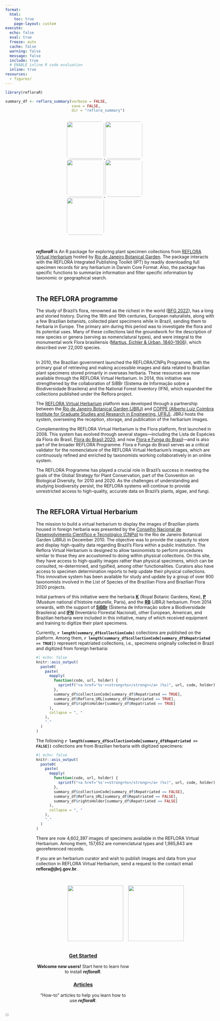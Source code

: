 ```yaml
---
format:
  html:
    toc: true
    page-layout: custom
execute:
  echo: false
  eval: true
  freeze: auto
  cache: false
  warning: false
  message: false
  include: true
  # ENABLE inline R code evaluation
  inline: true
resources:
  - figures/
---
```


```r
library(refloraR)

summary_df <- reflora_summary(verbose = FALSE,
                              save = FALSE,
                              dir = "reflora_summary")
```

<!-- Carousel displayed before text -->
<div class="carousel" style="margin-left: 200px; display: flex; gap: 10px; overflow-x: auto; max-width: 1000px; scroll-behavior: smooth; animation: scroll-carousel 15s linear infinite;">
  
  <a href="https://floradobrasil.jbrj.gov.br/reflora/herbarioVirtual/ConsultaPublicoHVUC/ConsultaPublicoHVUC.do?idTestemunho=5990667" target="_blank">
  <img src="figures/paubrasilia_rb.jpg" style="height: 120px; border-radius: 8px; flex-shrink: 0;">
  </a>
  <a href="https://floradobrasil.jbrj.gov.br/reflora/herbarioVirtual/ConsultaPublicoHVUC/ConsultaPublicoHVUC.do?idTestemunho=1101548" target="_blank">
  <img src="figures/aechmea_rb.jpg" style="height: 120px; border-radius: 8px; flex-shrink: 0;">
  </a>
  <a href="https://floradobrasil.jbrj.gov.br/reflora/herbarioVirtual/ConsultaPublicoHVUC/ConsultaPublicoHVUC.do?idTestemunho=4902004" target="_blank">
  <img src="figures/lobelia_B.jpg" style="height: 120px; border-radius: 8px; flex-shrink: 0;">
  </a>
  <a href="https://floradobrasil.jbrj.gov.br/reflora/herbarioVirtual/ConsultaPublicoHVUC/ConsultaPublicoHVUC.do?idTestemunho=200809" target="_blank">
  <img src="figures/luetzelburgia_huefs.jpg" style="height: 120px; border-radius: 8px; flex-shrink: 0;">
  </a>
  <a href="https://floradobrasil.jbrj.gov.br/reflora/herbarioVirtual/ConsultaPublicoHVUC/ConsultaPublicoHVUC.do?idTestemunho=1252307" target="_blank">
  <img src="figures/luetzelburgia_K.jpg" style="height: 120px; border-radius: 8px; flex-shrink: 0;">
  </a>
</div>

<style>
@keyframes scroll-carousel {
  0% { transform: translateX(0); }
  100% { transform: translateX(-50%); }
}
.carousel {
  animation-play-state: running;
}
.carousel:hover {
  animation-play-state: paused;
}
.carousel img:hover {
  transform: scale(1.3);
  transition: transform 0.3s;
}
</style>

::: whitebox
::: {style="padding-left: 100px; padding-right: 50px; display: inline-block;"}

::: {layout-ncol="2"}

::: {style="text-align: left;"}

\
***refloraR*** is An R package for exploring plant specimen collections from [REFLORA Virtual Herbarium](https://ipt.jbrj.gov.br/reflora) hosted by [Rio de Janeiro Botanical Garden](https://www.gov.br/jbrj). The package interacts with the REFLORA Integrated Publishing Toolkit (IPT) by readily downloading full specimen records for any herbarium in Darwin Core Format. Also, the package has specific functions to summarize information and filter specific information by taxonomic or geographical search.\
\

## The REFLORA programme

The study of Brazil's flora, renowned as the richest in the world ([BFG 2022](https://doi.org/10.1002/tax.12640)), has a long and storied history. During the 18th and 19th centuries, European naturalists, along with a few Brazilian botanists, collected plant specimens while in Brazil, sending them to herbaria in Europe. The primary aim during this period was to investigate the flora and its potential uses. Many of these collections laid the groundwork for the description of new species or genera (serving as nomenclatural types), and were integral to the monumental work Flora brasiliensis ([Martius, Eichler & Urban, 1840–1906](https://www.biodiversitylibrary.org/bibliography/454)), which described over 22,000 species.\
\

In 2010, the Brazilian government launched the REFLORA/CNPq Programme, with the primary goal of retrieving and making accessible images and data related to Brazilian plant specimens stored primarily in overseas herbaria. These resources are now available through the REFLORA Virtual Herbarium. In 2014, this initiative was strengthened by the collaboration of SiBBr (Sistema de Informação sobre a Biodiversidade Brasileira) and the National Forest Inventory (IFN), which expanded the collections published under the Reflora project.

The [REFLORA Virtual Herbarium](https://floradobrasil.jbrj.gov.br/reflora/herbarioVirtual/ConsultaPublicoHVUC/ConsultaPublicoHVUC.do) platform was developed through a partnership between the [Rio de Janeiro Botanical Garden (JBRJ)](https://www.gov.br/jbrj) and [COPPE (Alberto Luiz Coimbra Institute for Graduate Studies and Research in Engineering, UFRJ)](https://coppe.ufrj.br/en/home-en/). JBRJ hosts the system, overseeing the reception, storage, and publication of the herbarium images.

Complementing the REFLORA Virtual Herbarium is the Flora platform, first launched in 2008. This system has evolved through several stages—including the Lista de Espécies da Flora do Brasil, [Flora do Brasil 2020](http://doi.org/10.47871/jbrj2021004), and now [Flora e Funga do Brasil](https://floradobrasil.jbrj.gov.br/consulta/)—and is also part of the broader REFLORA Programme. Flora e Funga do Brasil serves as a critical validator for the nomenclature of the REFLORA Virtual Herbarium’s images, which are continuously refined and enriched by taxonomists working collaboratively in an online system.

The REFLORA Programme has played a crucial role in Brazil’s success in meeting the goals of the Global Strategy for Plant Conservation, part of the Convention on Biological Diversity, for 2010 and 2020. As the challenges of understanding and studying biodiversity persist, the REFLORA systems will continue to provide unrestricted access to high-quality, accurate data on Brazil's plants, algae, and fungi.\
\

## The REFLORA Virtual Herbarium

The mission to build a virtual herbarium to display the images of Brazilian plants housed in foreign herbaria was presented by the [Conselho Nacional de Desenvolvimento Científico e Tecnológico (CNPq)](https://www.gov.br/cnpq/pt-br) to the Rio de Janeiro Botanical Garden (JBRJ) in December 2010. The objective was to provide the capacity to store and display high-quality data regarding Brazil’s Flora within a public institution. The Reflora Virtual Herbarium is designed to allow taxonomists to perform procedures similar to those they are accustomed to doing within physical collections. On this site, they have access to high-quality images rather than physical specimens, which can be consulted, re-determined, and typified, among other functionalities. Curators also have access to specimen determination reports to help update their physical collections. This innovative system has been available for study and update by a group of over 900 taxonomists involved in the List of Species of the Brazilian Flora and Brazilian Flora 2020 projects.

Initial partners of this initiative were the herbaria [**K**](https://www.kew.org) (Royal Botanic Gardens, Kew), [**P**](https://www.mnhn.fr/fr/collection-des-plantes-vasculaires) (Muséum national d’histoire naturelle, Paris), and the [**RB**](https://www.gov.br/jbrj) (JBRJ) herbarium. From 2014 onwards, with the support of [**SiBBr**](https://www.sibbr.gov.br) (Sistema de Informação sobre a Biodiversidade Brasileira) and [**IFN**](https://www.gov.br/florestal/pt-br/assuntos/ifn) (Inventário Florestal Nacional), other European, American, and Brazilian herbaria were included in this initiative, many of which received equipment and training to digitize their plant specimens.

Currently, **`r length(summary_df$collectionCode)`** collections are published on the platform. Among them, **`r length(summary_df$collectionCode[summary_df$Repatriated == TRUE])`** represent repatriated collections, i.e., specimens originally collected in Brazil and digitized from foreign herbaria:

```r
#| echo: false
knitr::asis_output(
  paste0(
    paste(
      mapply(
        function(code, url, holder) {
          sprintf("<a href='%s'><strong>%s</strong></a> (%s)", url, code, holder)
        },
        summary_df$collectionCode[summary_df$Repatriated == TRUE],
        summary_df$Reflora_URL[summary_df$Repatriated == TRUE],
        summary_df$rightsHolder[summary_df$Repatriated == TRUE]
      ),
      collapse = ", "
    ),
    "."
  )
)
```

The following **`r length(summary_df$collectionCode[summary_df$Repatriated == FALSE])`** collections are from Brazilian herbaria with digitized specimens:

```r
#| echo: false
knitr::asis_output(
  paste0(
    paste(
      mapply(
        function(code, url, holder) {
          sprintf("<a href='%s'><strong>%s</strong></a> (%s)", url, code, holder)
        },
        summary_df$collectionCode[summary_df$Repatriated == FALSE],
        summary_df$Reflora_URL[summary_df$Repatriated == FALSE],
        summary_df$rightsHolder[summary_df$Repatriated == FALSE]
      ),
      collapse = ", "
    ),
    "."
  )
)
```

There are now 4,602,397 images of specimens available in the REFLORA Virtual Herbarium. Among them, 157,652 are nomenclatural types and 1,985,843 are georeferenced records.

If you are an herbarium curator and wish to publish images and data from your collection in REFLORA Virtual Herbarium, send a request to the contact email **reflora\@jbrj.gov.br**.\
\
:::
::: {style="display: flex; gap: 16px; justify-content: center; align-items: center;"}
![](figures/reflorar_hex_sticker.png){style="align: right;" width="180"}

![](figures/jbrj_marca.jpg){style="align: right;" width="180"}

:::
:::
:::
:::

::: mainbox
::: {style="padding-left: 100px; padding-right: 100px; display: inline-block;"}
::: {layout-ncol="2"}
::: {style="text-align: center;"}
### [Get Started](/get-started/index.qmd)

**Welcome new users!** Start here to learn how to install ***refloraR***.
:::

::: {style="text-align: center;"}
### [Articles](/articles/index.qmd)

"How-to" articles to help you learn how to use ***refloraR***.
:::
:::
:::
:::

:::
